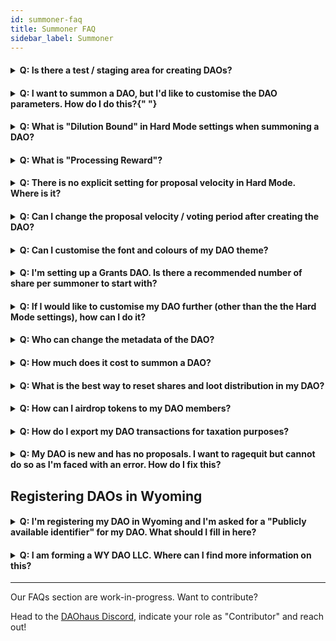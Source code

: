 ```yaml
---
id: summoner-faq
title: Summoner FAQ
sidebar_label: Summoner
---
```


<h4>
  <details>
    <summary>Q: Is there a test / staging area for creating DAOs?</summary>
    <p>&nbsp;</p>
    A: Yes, DAOhaus is on Rinkeby and Kovan. It is also really cheap to test on
    xDAI.
  </details>
</h4>

<h4>
  <details>
    <summary>
      Q: I want to summon a DAO, but I'd like to customise the DAO parameters.
      How do I do this?{" "}
    </summary>
    <p>&nbsp;</p>
    A: You can switch to Hard mode and you'll be able to configure the
    parameters to meet your DAO needs.
  </details>
</h4>

<h4>
  <details>
    <summary>
      Q: What is "Dilution Bound" in Hard Mode settings when summoning a DAO?
    </summary>
    <p>&nbsp;</p>
    A: Dilution bound is a mechanism to handle edge cases where many members
    RageQuit, increasing the dilution of non-ragequit members. This hasn't been
    used before, but 3 is usually good.
  </details>
</h4>

<h4>
  <details>
    <summary>Q: What is "Processing Reward"?</summary>
    <p>&nbsp;</p>
    A: The processing reward is a mechanism to incentivize members to actively
    process proposals and keep the proposal funnel clear.
  </details>
</h4>

<h4>
  <details>
    <summary>
      Q: There is no explicit setting for proposal velocity in Hard Mode. Where
      is it?
    </summary>
    <p>&nbsp;</p>
    A: In Hard Mode, the voting period is equal to the proposal velocity. So, at
    a default of 7200 seconds, it is 2 hours. If mutiple proposals are submitted
    at the same time, one proposal will enter into voting every 2 hours (first
    in, first out). Therefore, with a shorter voting period you raise the upper
    limit for proposal velocity in your DAO.
  </details>
</h4>

<h4>
  <details>
    <summary>
      Q: Can I change the proposal velocity / voting period after creating the
      DAO?
    </summary>
    <p>&nbsp;</p>
    A: Unfortunately, no. The alternative would be to upgrade your DAO, clone
    the members / shares and transfer the balances over to the new DAO.
  </details>
</h4>

<h4>
  <details>
    <summary>Q: Can I customise the font and colours of my DAO theme?</summary>
    <p>&nbsp;</p>
    A: Yes, you can customise the font and colours of your DAO theme through the
    "Custom Theme" app
  </details>
</h4>

<h4>
  <details>
    <summary>
      Q: I'm setting up a Grants DAO. Is there a recommended number of share per
      summoner to start with?
    </summary>
    <p>&nbsp;</p>
    A: An arbitrary rule of thumb is to have more than 1, so keeping it to 10
    would be a good start. It is also helpful to set a minimum / maximum for
    members, as well as loot for whales. For instance, if 1 share is estimted to
    be 0.1 ETH, each member can have minimum 10, maximum 100 shares. For whales
    who want to add more than 10 ETH (i.e. >100 shares), they would be allocated
    loot instead of shares. This makes the DAO fair and functional for members,
    and whales.
  </details>
</h4>

<h4>
  <details>
    <summary>
      Q: If I would like to customise my DAO further (other than the the Hard
      Mode settings), how can I do it?
    </summary>
    <p>&nbsp;</p>
    A: The Hard Mode settings are the base settings of the DAO contract. Any
    other customisations will have to be done through a Minion.
  </details>
</h4>

<h4>
  <details>
    <summary>Q: Who can change the metadata of the DAO?</summary>
    <p>&nbsp;</p>
    A: Any DAO member with shares is able to customise the DAO's metadata.
  </details>
</h4>

<h4>
  <details>
    <summary>Q: How much does it cost to summon a DAO?</summary>
    <p>&nbsp;</p>
    A: On ETH mainnet, it depends on the gas prices. On a side chain like xDAI
    or Polygon, it is almost free at around USD0.01
  </details>
</h4>

<h4>
  <details>
    <summary>
      Q: What is the best way to reset shares and loot distribution in my DAO?
    </summary>
    <p>&nbsp;</p>
    A: The easiest way is to summon a new DAO with the desired shares
    distribution.
  </details>
</h4>

<h4>
  <details>
    <summary>Q: How can I airdrop tokens to my DAO members?</summary>
    <p>&nbsp;</p>
    A: Using a minion, you can use Disperse.app or Multisender to send tokens to
    the list of members' addresses from the bank.
  </details>
</h4>

<h4>
  <details>
    <summary>Q: How do I export my DAO transactions for taxation purposes?</summary>
    <p>&nbsp;</p>
    A: All DAO transactions are on-chain and you can export the transactions via contract address. Alternatively, you can use Dune Analytics to extract the information. 
  </details>
</h4>

<h4>
  <details>
    <summary>Q: My DAO is new and has no proposals. I want to ragequit but cannot do so as I'm faced with an error. How do I fix this? </summary>
    <p>&nbsp;</p>
    A: You are not able to ragequit because there are no proposals in the DAO yet. An easy way to rage quit will be to submit a proposal (such as Signal Proposal) and you'll be able to ragequit after. 
  </details>
</h4>

## Registering DAOs in Wyoming

<h4>
  <details>
    <summary>Q: I'm registering my DAO in Wyoming and I'm asked for a "Publicly available identifier" for my DAO. What should I fill in here?</summary>
    <p>&nbsp;</p>
    A: You can fill in the DAO contract address.
  </details>
</h4>


<h4>
  <details>
    <summary>Q: I am forming a WY DAO LLC. Where can I find more information on this?</summary>
    <p>&nbsp;</p>
    A: You can refer to LexDAO's thoughts [here](https://lexdao.substack.com/p/wyoming-built-a-home-for-daos-but) or hop into our Discord to brainstorm and crowdsource ideas with the community. 
  </details>
</h4>

---

Our FAQs section are work-in-progress. Want to contribute?

Head to the [DAOhaus Discord](https://discord.gg/bUd7HqMx), indicate your role as "Contributor" and reach out!

